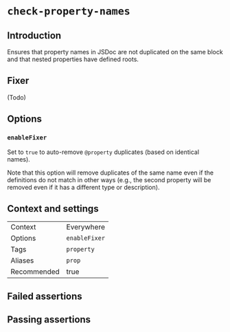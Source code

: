 # `check-property-names`

## Introduction

Ensures that property names in JSDoc are not duplicated on the same block
and that nested properties have defined roots.

## Fixer

(Todo)

## Options

### `enableFixer`

Set to `true` to auto-remove `@property` duplicates (based on
identical names).

Note that this option will remove duplicates of the same name even if
the definitions do not match in other ways (e.g., the second property will
be removed even if it has a different type or description).

## Context and settings

|||
|---|---|
|Context|Everywhere|
|Options|`enableFixer`|
|Tags|`property`|
|Aliases|`prop`|
|Recommended|true|


## Failed assertions

<Assertions rule="checkPropertyNames" />

## Passing assertions

<Assertions rule="checkPropertyNames" passing />
